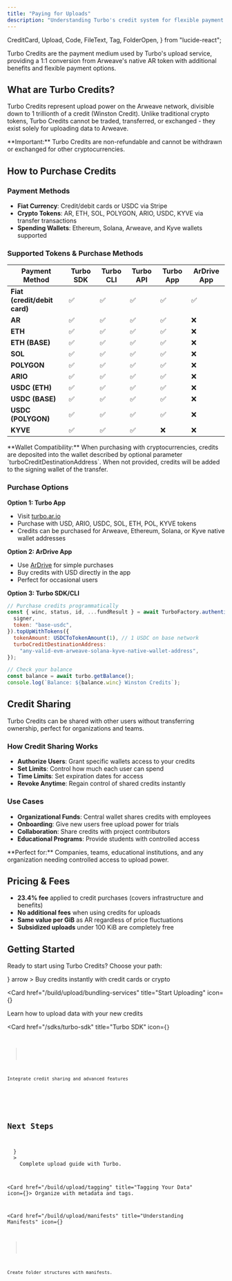 ```yaml
---
title: "Paying for Uploads"
description: "Understanding Turbo's credit system for flexible payment options and enterprise features"
---
```


  CreditCard,
  Upload,
  Code,
  FileText,
  Tag,
  FolderOpen,
} from "lucide-react";

Turbo Credits are the payment medium used by Turbo's upload service, providing a 1:1 conversion from Arweave's native AR token with additional benefits and flexible payment options.

## What are Turbo Credits?

Turbo Credits represent upload power on the Arweave network, divisible down to 1 trillionth of a credit (Winston Credit). Unlike traditional crypto tokens, Turbo Credits cannot be traded, transferred, or exchanged - they exist solely for uploading data to Arweave.

<Callout type="warning">
  **Important:** Turbo Credits are non-refundable and cannot be withdrawn or
  exchanged for other cryptocurrencies.
</Callout>

## How to Purchase Credits

### Payment Methods

- **Fiat Currency**: Credit/debit cards or USDC via Stripe
- **Crypto Tokens**: AR, ETH, SOL, POLYGON, ARIO, USDC, KYVE via transfer transactions
- **Spending Wallets**: Ethereum, Solana, Arweave, and Kyve wallets supported

### Supported Tokens & Purchase Methods

| Payment Method               | Turbo SDK | Turbo CLI | Turbo API | Turbo App | ArDrive App |
| ---------------------------- | --------- | --------- | --------- | --------- | ----------- |
| **Fiat (credit/debit card)** | ✅        | ✅        | ✅        | ✅        | ✅          |
| **AR**                       | ✅        | ✅        | ✅        | ✅        | ❌          |
| **ETH**                      | ✅        | ✅        | ✅        | ✅        | ❌          |
| **ETH (BASE)**               | ✅        | ✅        | ✅        | ✅        | ❌          |
| **SOL**                      | ✅        | ✅        | ✅        | ✅        | ❌          |
| **POLYGON**                  | ✅        | ✅        | ✅        | ✅        | ❌          |
| **ARIO**                     | ✅        | ✅        | ✅        | ✅        | ❌          |
| **USDC (ETH)**               | ✅        | ✅        | ✅        | ✅        | ❌          |
| **USDC (BASE)**              | ✅        | ✅        | ✅        | ✅        | ❌          |
| **USDC (POLYGON)**           | ✅        | ✅        | ✅        | ✅        | ❌          |
| **KYVE**                     | ✅        | ✅        | ✅        | ❌        | ❌          |

<Callout type="info">
  **Wallet Compatibility:** When purchasing with cryptocurrencies, credits are
  deposited into the wallet described by optional parameter
  `turboCreditDestinationAddress`. When not provided, credits will be added to
  the signing wallet of the transfer.
</Callout>

### Purchase Options

**Option 1: Turbo App**

- Visit [turbo.ar.io](https://turbo.ar.io)
- Purchase with USD, ARIO, USDC, SOL, ETH, POL, KYVE tokens
- Credits can be purchased for Arweave, Ethereum, Solana, or Kyve native wallet addresses

**Option 2: ArDrive App**

- Use [ArDrive](https://app.ardrive.io) for simple purchases
- Buy credits with USD directly in the app
- Perfect for occasional users

**Option 3: Turbo SDK/CLI**

```js
// Purchase credits programmatically
const { winc, status, id, ...fundResult } = await TurboFactory.authenticated({
  signer,
  token: "base-usdc",
}).topUpWithTokens({
  tokenAmount: USDCToTokenAmount(1), // 1 USDC on base network
  turboCreditDestinationAddress:
    "any-valid-evm-arweave-solana-kyve-native-wallet-address",
});

// Check your balance
const balance = await turbo.getBalance();
console.log(`Balance: ${balance.winc} Winston Credits`);
```

## Credit Sharing

Turbo Credits can be shared with other users without transferring ownership, perfect for organizations and teams.

### How Credit Sharing Works

- **Authorize Users**: Grant specific wallets access to your credits
- **Set Limits**: Control how much each user can spend
- **Time Limits**: Set expiration dates for access
- **Revoke Anytime**: Regain control of shared credits instantly

### Use Cases

- **Organizational Funds**: Central wallet shares credits with employees
- **Onboarding**: Give new users free upload power for trials
- **Collaboration**: Share credits with project contributors
- **Educational Programs**: Provide students with controlled access

<Callout type="info">
  **Perfect for:** Companies, teams, educational institutions, and any
  organization needing controlled access to upload power.
</Callout>

## Pricing & Fees

- **23.4% fee** applied to credit purchases (covers infrastructure and benefits)
- **No additional fees** when using credits for uploads
- **Same value per GiB** as AR regardless of price fluctuations
- **Subsidized uploads** under 100 KiB are completely free

## Getting Started

Ready to start using Turbo Credits? Choose your path:

<Cards>
  <Card 
    href="https://turbo-topup.com" 
    title="Purchase Credits"
    icon={<CreditCard />}
    arrow
  >
    Buy credits instantly with credit cards or crypto
  </Card>

<Card
  href="/build/upload/bundling-services"
  title="Start Uploading"
  icon={<Upload />}
>
  Learn how to upload data with your new credits
</Card>

  <Card 
    href="/sdks/turbo-sdk" 
    title="Turbo SDK"
    icon={<Code />}
  >
    Integrate credit sharing and advanced features
  </Card>
</Cards>

## Next Steps

<Cards>
  <Card 
    href="/build/upload/bundling-services" 
    title="Getting Started with Turbo"
    icon={<Upload />}
  >
    Complete upload guide with Turbo.
  </Card>

<Card href="/build/upload/tagging" title="Tagging Your Data" icon={<Tag />}>
  Organize with metadata and tags.
</Card>

  <Card 
    href="/build/upload/manifests" 
    title="Understanding Manifests"
    icon={<FolderOpen />}
  >
    Create folder structures with manifests.
  </Card>
</Cards>
